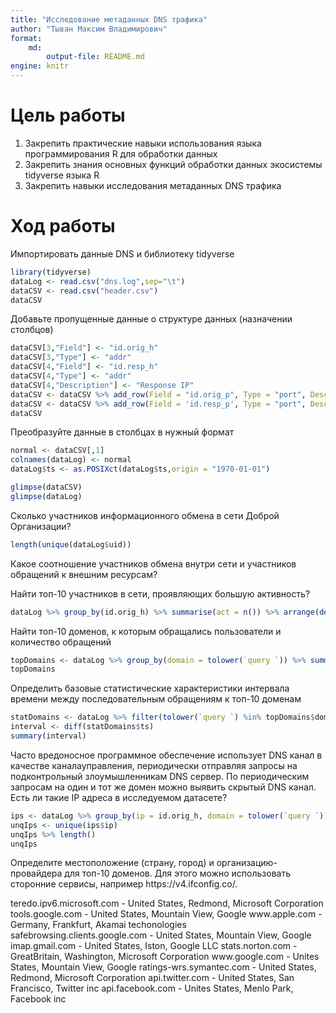 ---
title: "Исследование метаданных DNS трафика"
author: "Тыван Максим Владимирович"
format:
    md:
        output-file: README.md
engine: knitr
---

# Цель работы

1.  Закрепить практические навыки использования языка программирования R для обработки данных
2.  Закрепить знания основных функций обработки данных экосистемы tidyverse языка R
3.  Закрепить навыки исследования метаданных DNS трафика

# Ход работы

Импортировать данные DNS и библиотеку tidyverse

```{r}
library(tidyverse)
dataLog <- read.csv("dns.log",sep="\t")
dataCSV <- read.csv("header.csv")
dataCSV
```

Добавьте пропущенные данные о структуре данных (назначении столбцов)

```{r}
dataCSV[3,"Field"] <- "id.orig_h"
dataCSV[3,"Type"] <- "addr"
dataCSV[4,"Field"] <- "id.resp_h"
dataCSV[4,"Type"] <- "addr"
dataCSV[4,"Description"] <- "Response IP"
dataCSV <- dataCSV %>% add_row(Field = "id.orig_p", Type = "port", Description = "Origin port", .before = 4)
dataCSV <- dataCSV %>% add_row(Field = 'id.resp_p', Type = "port", Description = "Response port", .before = 6)
dataCSV
```

Преобразуйте данные в столбцах в нужный формат

```{r}
normal <- dataCSV[,1]
colnames(dataLog) <- normal
dataLog$ts <- as.POSIXct(dataLog$ts,origin = "1970-01-01")
```

```{r}
glimpse(dataCSV)
glimpse(dataLog)
```

Сколько участников информационного обмена в сети Доброй Организации?

```{r}
length(unique(dataLog$uid))
```

Какое соотношение участников обмена внутри сети и участников обращений к внешним ресурсам?

Найти топ-10 участников в сети, проявляющих большую активность?

```{r}
dataLog %>% group_by(id.orig_h) %>% summarise(act = n()) %>% arrange(desc(act)) %>% top_n(10,act)
```

Найти топ-10 доменов, к которым обращались пользователи и количество обращений

```{r}
topDomains <- dataLog %>% group_by(domain = tolower(`query `)) %>% summarise(col = n()) %>% arrange(desc(col)) %>% top_n(10,col)
topDomains
```

Определить базовые статистические характеристики интервала времени между последовательным обращениям к топ-10 доменам

```{r}
statDomains <- dataLog %>% filter(tolower(`query `) %in% topDomains$domain) %>% arrange(ts)
interval <- diff(statDomains$ts)
summary(interval)
```

Часто вредоносное программное обеспечение использует DNS канал в качестве каналауправления, периодически отправляя запросы на подконтрольный злоумышленникам DNS сервер. По периодическим запросам на один и тот же домен можно выявить скрытый DNS канал. Есть ли такие IP адреса в исследуемом датасете?

```{r}
ips <- dataLog %>% group_by(ip = id.orig_h, domain = tolower(`query `)) %>% summarise(req = n(), .groups = "drop") %>% filter(req > 1)
unqIps <- unique(ips$ip)
unqIps %>% length()
unqIps
```

Определите местоположение (страну, город) и организацию-провайдера для топ-10 доменов. Для этого можно использовать сторонние сервисы, например https://v4.ifconfig.co/.

teredo.ipv6.microsoft.com - United States, Redmond, Microsoft Corporation tools.google.com - United States, Mountain View, Google www.apple.com - Germany, Frankfurt, Akamai techonologies safebrowsing.clients.google.com - United States, Mountain View, Google imap.gmail.com - United States, Iston, Google LLC stats.norton.com - GreatBritain, Washington, Microsoft Corporation www.google.com - Unites States, Mountain View, Google ratings-wrs.symantec.com - United States, Redmond, Microsoft Corporation api.twitter.com - United States, San Francisco, Twitter inc api.facebook.com - Unites States, Menlo Park, Facebook inc
